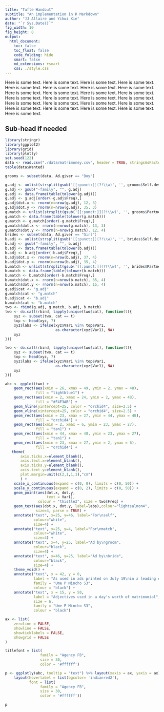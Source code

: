 ```yaml
---
title: "Tufte Handout"
subtitle: "An implementation in R Markdown"
author: "JJ Allaire and Yihui Xie"
date: "`r Sys.Date()`"
fig_width: 10
fig_height: 8
output:
  html_document:
    toc: false
    toc_float: false
    code_folding: hide
    smart: false
    md_extensions: +smart
    css: ./style.css
---
```



Here is some text. Here is some text. Here is some text. Here is some text. Here is some text. Here is some text. Here is some text. Here is some text. Here is some text. Here is some text. Here is some text. Here is some text. Here is some text. Here is some text. Here is some text. Here is some text. Here is some text. Here is some text. Here is some text. Here is some text. Here is some text. Here is some text. Here is some text. Here is some text. Here is some text. 

## Sub-head if needed
```r
library(stringr)
library(ggplot2)
library(grid)
library(plotly)
set.seed(122)
data <- read.csv("./data/matrimoney.csv", header = TRUE, stringsAsFactor = FALSE)
table(data$Wanted)

grooms <- subset(data, Ad.giver == "Boy")

g.adj <- unlist(strsplit(gsub('[[:punct:]](?!\\w)', '', grooms$Self.description, perl=T), ' '))
g.adj <- gsub("-family", "", g.adj)
g.adj <- data.frame(table(tolower(g.adj)))
g.adj <- g.adj[order(-g.adj$Freq),]
g.adj$dot.x <- rnorm(n=nrow(g.adj), 12, 3)
g.adj$dot.y <- rnorm(n=nrow(g.adj), 35, 3)
g.match <- unlist(strsplit(gsub('[[:punct:]](?!\\w)', '', grooms$Partner.preference.adjective, perl=T), ' '))
g.match <- data.frame(table(tolower(g.match)))
g.match <- g.match[order(-g.match$Freq),]
g.match$dot.x <- rnorm(n=nrow(g.match), 13, 3)
g.match$dot.y <- rnorm(n=nrow(g.match), 12, 4)
brides <- subset(data, Ad.giver == "Girl")
b.adj <- unlist(strsplit(gsub('[[:punct:]](?!\\w)', '', brides$Self.description, perl=T), ' '))
b.adj <- gsub("-family", "", b.adj)
b.adj <- data.frame(table(tolower(b.adj)))
b.adj <- b.adj[order(-b.adj$Freq),]
b.adj$dot.x <- rnorm(n=nrow(b.adj), 37, 4)
b.adj$dot.y <- rnorm(n=nrow(b.adj), 35, 4)
b.match <- unlist(strsplit(gsub('[[:punct:]](?!\\w)', '', brides$Partner.preference.adjective, perl=T), ' '))
b.match <- data.frame(table(tolower(b.match)))
b.match <- b.match[order(-b.match$Freq),]
b.match$dot.x <- rnorm(n=nrow(b.match), 35, 4)
b.match$dot.y <- rnorm(n=nrow(b.match), 15, 4)
g.adj$cat <- "g.adj"
g.match$cat <- "g.match"
b.adj$cat <- "b.adj"
b.match$cat <- "b.match"
two <- rbind(g.adj, g.match, b.adj, b.match)
two <- do.call(rbind, lapply(unique(two$cat), function(t){
    xyz <- subset(two, cat == t)
    top <- head(xyz, 7)
    xyz$labs <- ifelse(xyz$Var1 %in% top$Var1,
                       as.character(xyz$Var1), NA)
    xyz
}))

two <- do.call(rbind, lapply(unique(two$cat), function(t){
    xyz <- subset(two, cat == t)
    top <- head(xyz, 7)
    xyz$labs <- ifelse(xyz$Var1 %in% top$Var1,
                       as.character(xyz$Var1), NA)
    xyz
}))

abc <- ggplot(two) + 
    geom_rect(aes(xmin = 26, xmax = 49, ymin = 2, ymax = 48),
              fill = "lightblue1") +
    geom_rect(aes(xmin = 2, xmax = 24, ymin = 2, ymax = 48),
              fill = "#F4F3AB") +
    geom_hline(yintercept=25, color = "orchid4", size=2.5) +
    geom_vline(xintercept=25, color = "orchid4", size=2.5) +
    geom_rect(aes(xmin = 23, xmax = 27, ymin = 44, ymax = 48),
              fill = "orchid4") +
    geom_rect(aes(xmin = 2, xmax = 6, ymin = 23, ymax = 27),
              fill = "tan1") +
    geom_rect(aes(xmin = 44, xmax = 48, ymin = 23, ymax = 27),
              fill = "tan1") +
    geom_rect(aes(xmin = 23, xmax = 27, ymin = 2, ymax = 6),
              fill = "orchid4") +    
   theme(
       axis.ticks.x=element_blank(), 
       axis.text.x=element_blank(),
       axis.ticks.y=element_blank(),
       axis.text.y=element_blank(),
       plot.margin=unit(c(2,1,1,1),"cm")
       ) + 
    scale_x_continuous(expand = c(0, 0), limits = c(0, 50)) +
    scale_y_continuous(expand = c(0, 2), limits = c(0, 50)) +          
    geom_point(aes(dot.x, dot.y,
                   text = Var1),
               colour = "thistle3", size = two$Freq) + 
    geom_text(aes(dot.x, dot.y, label=labs),colour="lightsalmon4",
              size=4, parse = TRUE) +
    annotate("text", x=25, y=46, label="For\nself",
             colour="white",
             size=4) +
    annotate("text", x=25, y=4, label="For\nmatch",
             colour="white",
             size=4) +
    annotate("text", x=4, y=25, label="Ad by\ngroom",
             colour="black",
             size=4) +
    annotate("text", x=46, y=25, label="Ad by\nbride",
             colour="black",
             size=4) +
    theme_void() +
    annotate("text", x = 42, y = 0,
             label = "As used in ads printed on July 19\nin a leading daily",               size = 4,
             family = "Ume P Mincho S3",
             colour = "black") +
    annotate("text", x = 15, y = 50,
             label = "Adjectives used in a day's worth of matrimonial",
             size = 6,
             family = "Ume P Mincho S3",
             colour = "black")   

ax <- list(
    zeroline = FALSE,
    showline = FALSE,
    showticklabels = FALSE,
    showgrid = FALSE
)

titlefont = list(
                family = "Agency FB",
                size = 30,
                color = '#ffffff')

p <- ggplotly(abc, tooltip = "text") %>% layout(xaxis = ax, yaxis = ax)  %>%
    layout(hoverlabel = list(bgcolor= 'indianred2'),
           font = list(
                family = "Agency FB",
                size = 30,
                color = '#ffffff'))

p


```

